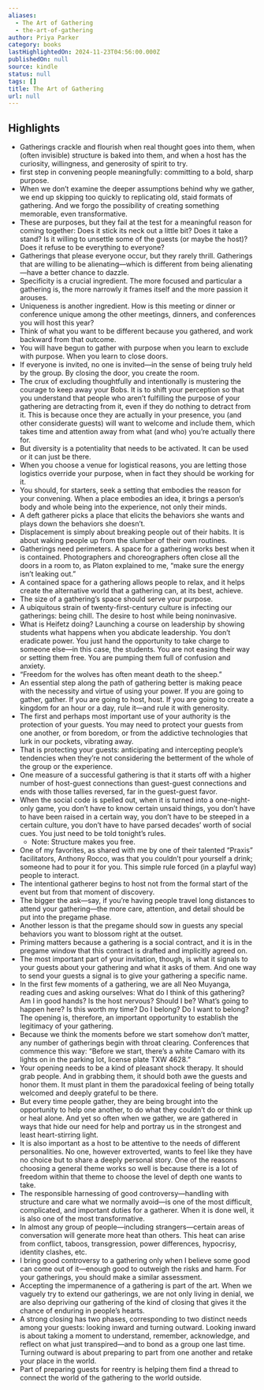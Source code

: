 ```yaml
---
aliases:
  - The Art of Gathering
  - the-art-of-gathering
author: Priya Parker
category: books
lastHighlightedOn: 2024-11-23T04:56:00.000Z
publishedOn: null
source: kindle
status: null
tags: []
title: The Art of Gathering
url: null
---
```

## Highlights

- Gatherings crackle and flourish when real thought goes into them, when (often invisible) structure is baked into them, and when a host has the curiosity, willingness, and generosity of spirit to try.
- first step in convening people meaningfully: committing to a bold, sharp purpose.
- When we don’t examine the deeper assumptions behind why we gather, we end up skipping too quickly to replicating old, staid formats of gathering. And we forgo the possibility of creating something memorable, even transformative.
- These are purposes, but they fail at the test for a meaningful reason for coming together: Does it stick its neck out a little bit? Does it take a stand? Is it willing to unsettle some of the guests (or maybe the host)? Does it refuse to be everything to everyone?
- Gatherings that please everyone occur, but they rarely thrill. Gatherings that are willing to be alienating—which is different from being alienating—have a better chance to dazzle.
- Specificity is a crucial ingredient. The more focused and particular a gathering is, the more narrowly it frames itself and the more passion it arouses.
- Uniqueness is another ingredient. How is this meeting or dinner or conference unique among the other meetings, dinners, and conferences you will host this year?
- Think of what you want to be different because you gathered, and work backward from that outcome.
- You will have begun to gather with purpose when you learn to exclude with purpose. When you learn to close doors.
- If everyone is invited, no one is invited—in the sense of being truly held by the group. By closing the door, you create the room.
- The crux of excluding thoughtfully and intentionally is mustering the courage to keep away your Bobs. It is to shift your perception so that you understand that people who aren’t fulfilling the purpose of your gathering are detracting from it, even if they do nothing to detract from it. This is because once they are actually in your presence, you (and other considerate guests) will want to welcome and include them, which takes time and attention away from what (and who) you’re actually there for.
- But diversity is a potentiality that needs to be activated. It can be used or it can just be there.
- When you choose a venue for logistical reasons, you are letting those logistics override your purpose, when in fact they should be working for it.
- You should, for starters, seek a setting that embodies the reason for your convening. When a place embodies an idea, it brings a person’s body and whole being into the experience, not only their minds.
- A deft gatherer picks a place that elicits the behaviors she wants and plays down the behaviors she doesn’t.
- Displacement is simply about breaking people out of their habits. It is about waking people up from the slumber of their own routines.
- Gatherings need perimeters. A space for a gathering works best when it is contained. Photographers and choreographers often close all the doors in a room to, as Platon explained to me, “make sure the energy isn’t leaking out.”
- A contained space for a gathering allows people to relax, and it helps create the alternative world that a gathering can, at its best, achieve.
- The size of a gathering’s space should serve your purpose.
- A ubiquitous strain of twenty-first-century culture is infecting our gatherings: being chill. The desire to host while being noninvasive.
- What is Heifetz doing? Launching a course on leadership by showing students what happens when you abdicate leadership. You don’t eradicate power. You just hand the opportunity to take charge to someone else—in this case, the students. You are not easing their way or setting them free. You are pumping them full of confusion and anxiety.
- “Freedom for the wolves has often meant death to the sheep.”
- An essential step along the path of gathering better is making peace with the necessity and virtue of using your power. If you are going to gather, gather. If you are going to host, host. If you are going to create a kingdom for an hour or a day, rule it—and rule it with generosity.
- The first and perhaps most important use of your authority is the protection of your guests. You may need to protect your guests from one another, or from boredom, or from the addictive technologies that lurk in our pockets, vibrating away.
- That is protecting your guests: anticipating and intercepting people’s tendencies when they’re not considering the betterment of the whole of the group or the experience.
- One measure of a successful gathering is that it starts off with a higher number of host-guest connections than guest-guest connections and ends with those tallies reversed, far in the guest-guest favor.
- When the social code is spelled out, when it is turned into a one-night-only game, you don’t have to know certain unsaid things, you don’t have to have been raised in a certain way, you don’t have to be steeped in a certain culture, you don’t have to have parsed decades’ worth of social cues. You just need to be told tonight’s rules.
    - Note: Structure makes you free.
- One of my favorites, as shared with me by one of their talented “Praxis” facilitators, Anthony Rocco, was that you couldn’t pour yourself a drink; someone had to pour it for you. This simple rule forced (in a playful way) people to interact.
- The intentional gatherer begins to host not from the formal start of the event but from that moment of discovery.
- The bigger the ask—say, if you’re having people travel long distances to attend your gathering—the more care, attention, and detail should be put into the pregame phase.
- Another lesson is that the pregame should sow in guests any special behaviors you want to blossom right at the outset.
- Priming matters because a gathering is a social contract, and it is in the pregame window that this contract is drafted and implicitly agreed on.
- The most important part of your invitation, though, is what it signals to your guests about your gathering and what it asks of them. And one way to send your guests a signal is to give your gathering a specific name.
- In the first few moments of a gathering, we are all Neo Muyanga, reading cues and asking ourselves: What do I think of this gathering? Am I in good hands? Is the host nervous? Should I be? What’s going to happen here? Is this worth my time? Do I belong? Do I want to belong? The opening is, therefore, an important opportunity to establish the legitimacy of your gathering.
- Because we think the moments before we start somehow don’t matter, any number of gatherings begin with throat clearing. Conferences that commence this way: “Before we start, there’s a white Camaro with its lights on in the parking lot, license plate TXW 4628.”
- Your opening needs to be a kind of pleasant shock therapy. It should grab people. And in grabbing them, it should both awe the guests and honor them. It must plant in them the paradoxical feeling of being totally welcomed and deeply grateful to be there.
- But every time people gather, they are being brought into the opportunity to help one another, to do what they couldn’t do or think up or heal alone. And yet so often when we gather, we are gathered in ways that hide our need for help and portray us in the strongest and least heart-stirring light.
- It is also important as a host to be attentive to the needs of different personalities. No one, however extroverted, wants to feel like they have no choice but to share a deeply personal story. One of the reasons choosing a general theme works so well is because there is a lot of freedom within that theme to choose the level of depth one wants to take.
- The responsible harnessing of good controversy—handling with structure and care what we normally avoid—is one of the most difficult, complicated, and important duties for a gatherer. When it is done well, it is also one of the most transformative.
- In almost any group of people—including strangers—certain areas of conversation will generate more heat than others. This heat can arise from conflict, taboos, transgression, power differences, hypocrisy, identity clashes, etc.
- I bring good controversy to a gathering only when I believe some good can come out of it—enough good to outweigh the risks and harm. For your gatherings, you should make a similar assessment.
- Accepting the impermanence of a gathering is part of the art. When we vaguely try to extend our gatherings, we are not only living in denial, we are also depriving our gathering of the kind of closing that gives it the chance of enduring in people’s hearts.
- A strong closing has two phases, corresponding to two distinct needs among your guests: looking inward and turning outward. Looking inward is about taking a moment to understand, remember, acknowledge, and reflect on what just transpired—and to bond as a group one last time. Turning outward is about preparing to part from one another and retake your place in the world.
- Part of preparing guests for reentry is helping them find a thread to connect the world of the gathering to the world outside.
